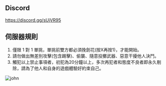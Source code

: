 ## Discord
https://discord.gg/sUjVR95

## 伺服器規則
1. 僅限 1 對 1 單挑，單挑前雙方都必須挽劍花(按X再按1)，才能開始。
2. 請勿做出無差別攻擊(包含踢擊)、偷襲、隨意投擲武器、惡意干擾他人決鬥。
3. 觸犯以上禁止事項者，初犯為20分鐘以上，多次再犯者和態度不良者即永久剔除，請為了他人和自身的遊戲體驗好約束自己。


![john](./images/perma%20ban%201.jpg)
